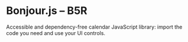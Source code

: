 
<Meta title="Welcome" />

# Bonjour.js – B5R

Accessible and dependency-free calendar JavaScript library: import the code you need and use your UI controls.
